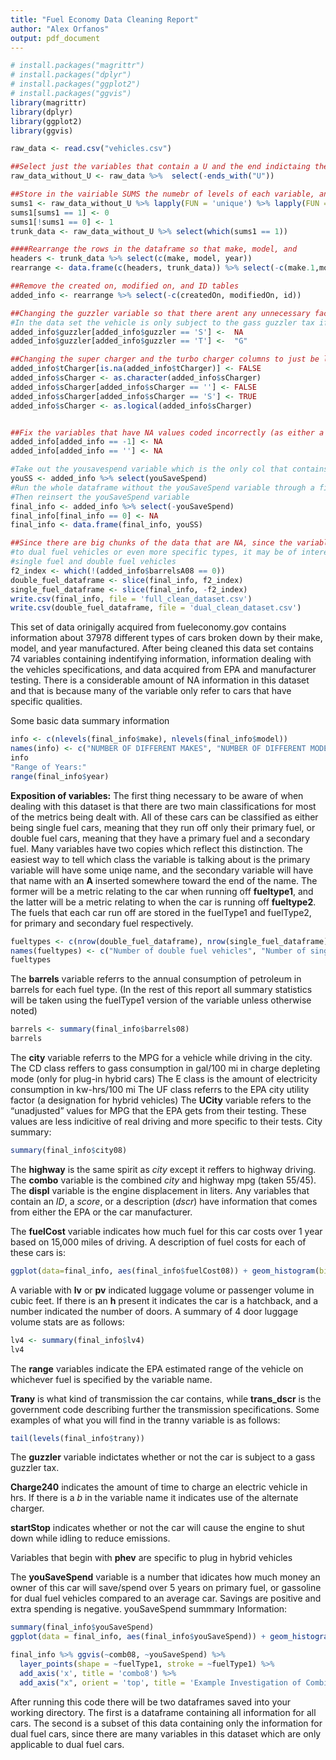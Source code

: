 ```yaml
---
title: "Fuel Economy Data Cleaning Report"
author: "Alex Orfanos"
output: pdf_document
---
```



```r
# install.packages("magrittr")
# install.packages("dplyr")
# install.packages("ggplot2")
# install.packages("ggvis")
library(magrittr)
library(dplyr)
library(ggplot2)
library(ggvis)
```

```r
raw_data <- read.csv("vehicles.csv")

##Select just the variables that contain a U and the end indictaing they are unrounded information which only exists for a handfull of rows and can be considered duplicate. 
raw_data_without_U <- raw_data %>%  select(-ends_with("U")) 

##Store in the vairiable SUMS the numebr of levels of each variable, and turn it into a vector
sums1 <- raw_data_without_U %>% lapply(FUN = 'unique') %>% lapply(FUN = 'length') %>% unlist()
sums1[sums1 == 1] <- 0
sums1[!sums1 == 0] <- 1
trunk_data <- raw_data_without_U %>% select(which(sums1 == 1))

####Rearrange the rows in the dataframe so that make, model, and 
headers <- trunk_data %>% select(c(make, model, year))
rearrange <- data.frame(c(headers, trunk_data)) %>% select(-c(make.1,model.1,year.1))

##Remove the created on, modified on, and ID tables
added_info <- rearrange %>% select(-c(createdOn, modifiedOn, id))

##Changing the guzzler variable so that there arent any unnecessary factors
#In the data set the vehicle is only subject to the gass guzzler tax if the data has a T or G
added_info$guzzler[added_info$guzzler == 'S'] <-  NA
added_info$guzzler[added_info$guzzler == 'T'] <-  "G"

##Changing the super charger and the turbo charger columns to just be logical values
added_info$tCharger[is.na(added_info$tCharger)] <- FALSE
added_info$sCharger <- as.character(added_info$sCharger)
added_info$sCharger[added_info$sCharger == ''] <- FALSE
added_info$sCharger[added_info$sCharger == 'S'] <- TRUE
added_info$sCharger <- as.logical(added_info$sCharger)


##Fix the variables that have NA values coded incorrectly (as either a -1, empty string, or 0)
added_info[added_info == -1] <- NA
added_info[added_info == ''] <- NA

#Take out the yousavespend variable which is the only col that contains true 0 values
youSS <- added_info %>% select(youSaveSpend)
#Run the whole dataframe without the youSaveSpend variable through a filter causing 0 == NA
#Then reinsert the youSaveSpend variable
final_info <- added_info %>% select(-youSaveSpend) 
final_info[final_info == 0] <- NA
final_info <- data.frame(final_info, youSS)

##Since there are big chunks of the data that are NA, since the variables are only relevant
#to dual fuel vehicles or even more specific types, it may be of interest to subset the data into 
#single fuel and double fuel vehicles
f2_index <- which(!(added_info$barrelsA08 == 0))
double_fuel_dataframe <- slice(final_info, f2_index) 
single_fuel_dataframe <- slice(final_info, -f2_index)
write.csv(final_info, file = 'full_clean_dataset.csv')
write.csv(double_fuel_dataframe, file = 'dual_clean_dataset.csv') 
```

  This set of data orinigally acquired from fueleconomy.gov contains information about 37978 different types of cars broken down by their make, model, and year manufactured. After being cleaned this data set contains 74 variables containing indentifying information, information dealing with the vehicles specifications, and data acquired from EPA and manufacturer testing. There is a considerable amount of NA information in this dataset and that is because many of the variable only refer to cars that have specific qualities. 
  
Some basic data summary information
```r
info <- c(nlevels(final_info$make), nlevels(final_info$model))
names(info) <- c("NUMBER OF DIFFERENT MAKES", "NUMBER OF DIFFERENT MODELS")
info
"Range of Years:"
range(final_info$year)
```

__Exposition of variables:__
The first thing necessary to be aware of when dealing with this dataset is that there are two main classifications for most of the metrics being dealt with. All of these cars can be classified as either being single fuel cars, meaning that they run off only their primary fuel, or double fuel cars, meaning that they have a primary fuel and a secondary fuel. Many variables have two copies which reflect this distinction. The easiest way to tell which class the variable is talking about is the primary variable will have some uniqe name, and the secondary variable will have that name with an __A__ inserted somewhere toward the end of the name. The former will be a metric relating to the car when running off __fueltype1__, and the latter will be a metric relating to when the car is running off __fueltype2__. The fuels that each car run off are stored in the fuelType1 and fuelType2, for primary and secondary fuel respectively. 
```r
fueltypes <- c(nrow(double_fuel_dataframe), nrow(single_fuel_dataframe))
names(fueltypes) <- c("Number of double fuel vehicles", "Number of single fuel vehicles")
fueltypes
```

The __barrels__ variable referrs to the annual consumption of petroleum in barrels for each fuel type. (In the rest of this report all summary statistics will be taken using the fuelType1 version of the variable unless otherwise noted)
```r
barrels <- summary(final_info$barrels08)
barrels
```

The __city__ variable referrs to the MPG for a vehicle while driving in the city.
The CD class reffers to gass consumption in gal/100 mi in charge depleting mode (only for plug-in hybrid cars)
The E class is the amount of electricity consumption in kw-hrs/100 mi
The UF class referrs to the EPA city utility factor (a designation for hybrid
vehicles)
The __UCity__ variable refers to the "unadjusted" values for MPG that the EPA gets from their testing. These values are less indicitive of real driving and more specific to their tests. 
City summary:
```r
summary(final_info$city08)
```

The __highway__ is the same spirit as _city_ except it reffers to highway driving. 
The __combo__ variable is the combined _city_ and highway mpg (taken 55/45).
The __displ__ variable is the engine displacement in liters.
Any variables that contain an _ID_, a _score_, or a description (_dscr_) have information that comes from either the EPA or the car manufacturer. 

The __fuelCost__ variable indicates how much fuel for this car costs over 1 year based on 15,000 miles of driving. 
A description of fuel costs for each of these cars is:
```r
ggplot(data=final_info, aes(final_info$fuelCost08)) + geom_histogram(binwidth = 50) + labs(title = "Fuel Cost Over fuelType1") + labs(x = "Cost in dollars")
```

A variable with __lv__ or __pv__ indicated luggage volume or passenger volume in cubic feet. If there is an __h__ present it indicates the car is a hatchback, and a number indicated the number of doors. 
A summary of 4 door luggage volume stats are as follows:
```r
lv4 <- summary(final_info$lv4)
lv4
```

The __range__ variables indicate the EPA estimated range of the vehicle on whichever fuel is specified by the variable name.

__Trany__ is what kind of transmission the car contains, while
__trans_dscr__ is the government code describing further the transmission specifications.
Some examples of what you will find in the tranny variable is as follows:
```r
tail(levels(final_info$trany))
```
The __guzzler__ variable indictates whether or not the car is subject to a gass guzzler tax. 

__Charge240__ indicates the amount of time to charge an electric vehicle in hrs. If there is a _b_ in the variable name it indicates use of the alternate charger.

__startStop__ indicates whether or not the car will cause the engine to shut down while idling to reduce emissions. 

Variables that begin with __phev__ are specific to plug in hybrid vehicles

The __youSaveSpend__ variable is a number that idicates how much money an owner of this car will save/spend over 5 years on primary fuel, or gassoline for dual fuel vehicles compared to an average car. Savings are positive and extra spending is negative. 
youSaveSpend summmary Information:

```r
summary(final_info$youSaveSpend)
ggplot(data = final_info, aes(final_info$youSaveSpend)) + geom_histogram(bins = 50) + labs(x = 'Amount Saved/Spent in dollars') + labs(title = "youSaveSpend Histogram")

final_info %>% ggvis(~comb08, ~youSaveSpend) %>% 
  layer_points(shape = ~fuelType1, stroke = ~fuelType1) %>% 
  add_axis('x', title = 'combo8') %>% 
  add_axis("x", orient = 'top', title = 'Example Investigation of Combined MPG vs Fuel Savings',properties = axis_props(axis = list(stroke = "white"),labels = list(fontSize = 0)))
```

After running this code there will be two dataframes saved into your working directory. The first is a dataframe containing all information for all cars. The second is a subset of this data containing only the information for dual fuel cars, since there are many variables in this dataset which are only applicable to dual fuel cars. 
